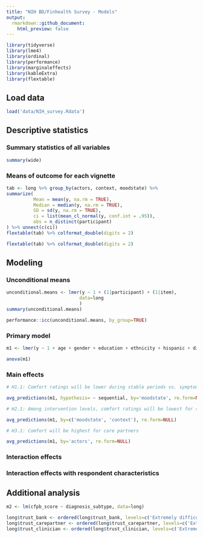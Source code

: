 ```yaml
---
title: "NIH BD/Finhealth Survey - Models"
output:
  rmarkdown::github_document:
    html_preview: false
---
```


```r
library(tidyverse)
library(lme4)
library(ordinal)
library(performance)
library(marginaleffects)
library(kableExtra)
library(flextable)
```

## Load data

```r
load('data/NIH_survey.Rdata')
```

## Descriptive statistics

### Summary statistics of all variables

```r
summary(wide)
```

### Means of outcome for each vignette

```r
tab <- long %>% group_by(actors, context, moodstate) %>%
summarize(
          Mean = mean(y, na.rm = TRUE),
          Median = median(y, na.rm = TRUE),
          SD = sd(y, na.rm = TRUE),
          ci = list(mean_cl_normal(y, conf.int = .95)),
          obs = n_distinct(participant)
) %>% unnest(c(ci))
flextable(tab) %>% colformat_double(digits = 2)
```

```r
flextable(tab) %>% colformat_double(digits = 2)
```

## Modeling

### Unconditional means

```r
unconditional.means <- lmer(y ~ 1 + (1|participant) + (1|item),
                           data=long
                           )
summary(unconditional.means)
```

```r
performance::icc(unconditional.means, by_group=TRUE)
```

### Primary model

```r
m1 <- lmer(y ~ 1 + age + gender + education + ethnicity + hispanic + diagnosis_subtype + hospitalization + banked + savings + trust_clinician + trust_carepartner + trust_bank + cfpb_score + care_partner_help + bfi_agreeableness + (1|participant) + (1|item), data=long)
```

```r
anova(m1)
```

### Main effects

```r

# H1.1: Comfort ratings will be lower during stable periods vs. symptomatic periods

avg_predictions(m1, hypothesis= ~ sequential, by='moodstate', re.form=NULL)
```

```r

# H2.1: Among intervention levels, comfort ratings will be lowest for spending restrictions

avg_predictions(m1, by=c('moodstate', 'context'), re.form=NULL)
```

```r

# H3.1: Comfort will be highest for care partners

avg_predictions(m1, by='actors', re.form=NULL)
```

### Interaction effects

### Interaction effects with respondent characteristics

## Additional analysis

```r
m2 <- lm(cfpb_score ~ diagnosis_subtype, data=long)
```

```r
long$trust_bank <- ordered(long$trust_bank, levels=c('Extremely difficult', 'Somewhat difficult', 'Neither easy nor difficult', 'Somewhat easy', 'Extremely easy'))
long$trust_carepartner <- ordered(long$trust_carepartner, levels=c('Extremely difficult', 'Somewhat difficult', 'Neither easy nor difficult', 'Somewhat easy', 'Extremely easy'))
long$trust_clinician <- ordered(long$trust_clinician, levels=c('Extremely difficult', 'Somewhat difficult', 'Neither easy nor difficult', 'Somewhat easy', 'Extremely easy'))
```
